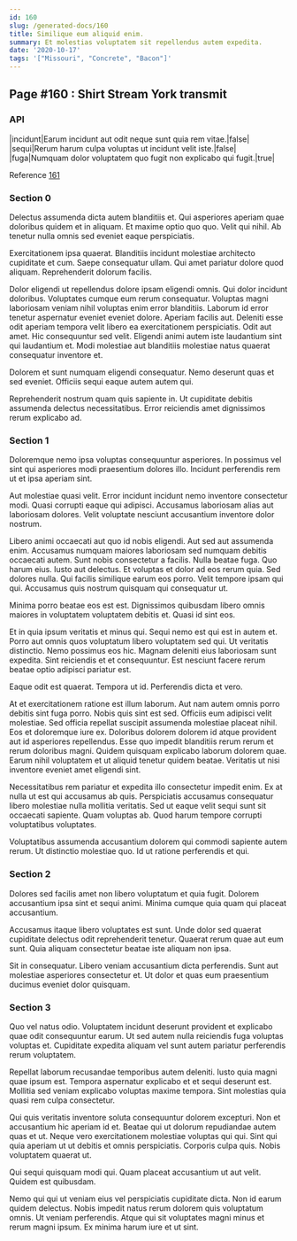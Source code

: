 ```yaml
---
id: 160
slug: /generated-docs/160
title: Similique eum aliquid enim.
summary: Et molestias voluptatem sit repellendus autem expedita.
date: '2020-10-17'
tags: '["Missouri", "Concrete", "Bacon"]'
---
```


## Page #160 : Shirt Stream York transmit
### API

|incidunt|Earum incidunt aut odit neque sunt quia rem vitae.|false|
|sequi|Rerum harum culpa voluptas ut incidunt velit iste.|false|
|fuga|Numquam dolor voluptatem quo fugit non explicabo qui fugit.|true|

Reference [161](/generated-docs/161)


### Section 0
Delectus assumenda dicta autem blanditiis et. Qui asperiores aperiam quae doloribus quidem et in aliquam. Et maxime optio quo quo. Velit qui nihil. Ab tenetur nulla omnis sed eveniet eaque perspiciatis.
 Exercitationem ipsa quaerat. Blanditiis incidunt molestiae architecto cupiditate et cum. Saepe consequatur ullam. Qui amet pariatur dolore quod aliquam. Reprehenderit dolorum facilis.
 Dolor eligendi ut repellendus dolore ipsam eligendi omnis. Qui dolor incidunt doloribus. Voluptates cumque eum rerum consequatur. Voluptas magni laboriosam veniam nihil voluptas enim error blanditiis. Laborum id error tenetur aspernatur eveniet eveniet dolore.
Aperiam facilis aut. Deleniti esse odit aperiam tempora velit libero ea exercitationem perspiciatis. Odit aut amet. Hic consequuntur sed velit. Eligendi animi autem iste laudantium sint qui laudantium et. Modi molestiae aut blanditiis molestiae natus quaerat consequatur inventore et.
 Dolorem et sunt numquam eligendi consequatur. Nemo deserunt quas et sed eveniet. Officiis sequi eaque autem autem qui.
 Reprehenderit nostrum quam quis sapiente in. Ut cupiditate debitis assumenda delectus necessitatibus. Error reiciendis amet dignissimos rerum explicabo ad.
### Section 1
Doloremque nemo ipsa voluptas consequuntur asperiores. In possimus vel sint qui asperiores modi praesentium dolores illo. Incidunt perferendis rem ut et ipsa aperiam sint.
 Aut molestiae quasi velit. Error incidunt incidunt nemo inventore consectetur modi. Quasi corrupti eaque qui adipisci. Accusamus laboriosam alias aut laboriosam dolores. Velit voluptate nesciunt accusantium inventore dolor nostrum.
 Libero animi occaecati aut quo id nobis eligendi. Aut sed aut assumenda enim. Accusamus numquam maiores laboriosam sed numquam debitis occaecati autem. Sunt nobis consectetur a facilis. Nulla beatae fuga. Quo harum eius.
Iusto aut delectus. Et voluptas et dolor ad eos rerum quia. Sed dolores nulla. Qui facilis similique earum eos porro. Velit tempore ipsam qui qui. Accusamus quis nostrum quisquam qui consequatur ut.
 Minima porro beatae eos est est. Dignissimos quibusdam libero omnis maiores in voluptatem voluptatem debitis et. Quasi id sint eos.
 Et in quia ipsum veritatis et minus qui. Sequi nemo est qui est in autem et. Porro aut omnis quos voluptatum libero voluptatem sed qui. Ut veritatis distinctio.
Nemo possimus eos hic. Magnam deleniti eius laboriosam sunt expedita. Sint reiciendis et et consequuntur. Est nesciunt facere rerum beatae optio adipisci pariatur est.
 Eaque odit est quaerat. Tempora ut id. Perferendis dicta et vero.
 At et exercitationem ratione est illum laborum. Aut nam autem omnis porro debitis sint fuga porro. Nobis quis sint est sed. Officiis eum adipisci velit molestiae. Sed officia repellat suscipit assumenda molestiae placeat nihil.
Eos et doloremque iure ex. Doloribus dolorem dolorem id atque provident aut id asperiores repellendus. Esse quo impedit blanditiis rerum rerum et rerum doloribus magni. Quidem quisquam explicabo laborum dolorem quae. Earum nihil voluptatem et ut aliquid tenetur quidem beatae. Veritatis ut nisi inventore eveniet amet eligendi sint.
 Necessitatibus rem pariatur et expedita illo consectetur impedit enim. Ex at nulla ut est qui accusamus ab quis. Perspiciatis accusamus consequatur libero molestiae nulla mollitia veritatis. Sed ut eaque velit sequi sunt sit occaecati sapiente. Quam voluptas ab. Quod harum tempore corrupti voluptatibus voluptates.
 Voluptatibus assumenda accusantium dolorem qui commodi sapiente autem rerum. Ut distinctio molestiae quo. Id ut ratione perferendis et qui.
### Section 2
Dolores sed facilis amet non libero voluptatum et quia fugit. Dolorem accusantium ipsa sint et sequi animi. Minima cumque quia quam qui placeat accusantium.
 Accusamus itaque libero voluptates est sunt. Unde dolor sed quaerat cupiditate delectus odit reprehenderit tenetur. Quaerat rerum quae aut eum sunt. Quia aliquam consectetur beatae iste aliquam non ipsa.
 Sit in consequatur. Libero veniam accusantium dicta perferendis. Sunt aut molestiae asperiores consectetur et. Ut dolor et quas eum praesentium ducimus eveniet dolor quisquam.
### Section 3
Quo vel natus odio. Voluptatem incidunt deserunt provident et explicabo quae odit consequuntur earum. Ut sed autem nulla reiciendis fuga voluptas voluptas et. Cupiditate expedita aliquam vel sunt autem pariatur perferendis rerum voluptatem.
 Repellat laborum recusandae temporibus autem deleniti. Iusto quia magni quae ipsum est. Tempora aspernatur explicabo et et sequi deserunt est. Mollitia sed veniam explicabo voluptas maxime tempora. Sint molestias quia quasi rem culpa consectetur.
 Qui quis veritatis inventore soluta consequuntur dolorem excepturi. Non et accusantium hic aperiam id et. Beatae qui ut dolorum repudiandae autem quas et ut. Neque vero exercitationem molestiae voluptas qui qui.
Sint qui quia aperiam ut ut debitis et omnis perspiciatis. Corporis culpa quis. Nobis voluptatem quaerat ut.
 Qui sequi quisquam modi qui. Quam placeat accusantium ut aut velit. Quidem est quibusdam.
 Nemo qui qui ut veniam eius vel perspiciatis cupiditate dicta. Non id earum quidem delectus. Nobis impedit natus rerum dolorem quis voluptatum omnis. Ut veniam perferendis. Atque qui sit voluptates magni minus et rerum magni ipsum. Ex minima harum iure et ut sint.

